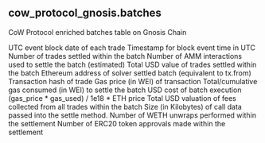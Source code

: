 ## cow_protocol_gnosis.batches 
CoW Protocol enriched batches table on Gnosis Chain


<ParamField path="block_date">
UTC event block date of each trade
</ParamField>
<ParamField path="block_time">
Timestamp for block event time in UTC
</ParamField>
<ParamField path="num_trades">
Number of trades settled within the batch
</ParamField>
<ParamField path="dex_swaps">
Number of AMM interactions used to settle the batch (estimated)
</ParamField>
<ParamField path="batch_value">
Total USD value of trades settled within the batch
</ParamField>
<ParamField path="solver_address">
Ethereum address of solver settled batch (equivalent to tx.from)
</ParamField>
<ParamField path="tx_hash">
Transaction hash of trade
</ParamField>
<ParamField path="gas_price">
Gas price (in WEI) of transaction
</ParamField>
<ParamField path="gas_used">
Total/cumulative gas consumed (in WEI) to settle the batch
</ParamField>
<ParamField path="tx_cost_usd">
USD cost of batch execution (gas_price * gas_used) / 1e18 * ETH price
</ParamField>
<ParamField path="fee_value">
Total USD valuation of fees collected from all trades within the batch
</ParamField>
<ParamField path="call_data_size">
Size (in Kilobytes) of call data passed into the settle method.
</ParamField>
<ParamField path="unwraps">
Number of WETH unwraps performed within the settlement
</ParamField>
<ParamField path="token_approvals">
Number of ERC20 token approvals made within the settlement
</ParamField>
